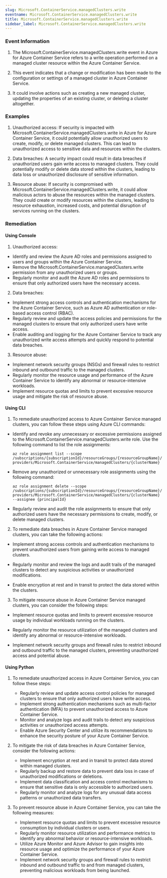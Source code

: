 ```yaml
--- 
slug: Microsoft.ContainerService.managedClusters.write
eventname: Microsoft.ContainerService.managedClusters.write
title: Microsoft.ContainerService.managedClusters.write
sidebar_label: Microsoft.ContainerService.managedClusters.write
---
```

                       
### Event Information

1. The Microsoft.ContainerService.managedClusters.write event in Azure for Azure Container Service refers to a write operation performed on a managed cluster resource within the Azure Container Service.

2. This event indicates that a change or modification has been made to the configuration or settings of a managed cluster in Azure Container Service.

3. It could involve actions such as creating a new managed cluster, updating the properties of an existing cluster, or deleting a cluster altogether.


### Examples

1. Unauthorized access: If security is impacted with Microsoft.ContainerService.managedClusters.write in Azure for Azure Container Service, it could potentially allow unauthorized users to create, modify, or delete managed clusters. This can lead to unauthorized access to sensitive data and resources within the clusters.

2. Data breaches: A security impact could result in data breaches if unauthorized users gain write access to managed clusters. They could potentially modify or delete data stored within the clusters, leading to data loss or unauthorized disclosure of sensitive information.

3. Resource abuse: If security is compromised with Microsoft.ContainerService.managedClusters.write, it could allow malicious actors to abuse the resources within the managed clusters. They could create or modify resources within the clusters, leading to resource exhaustion, increased costs, and potential disruption of services running on the clusters.

### Remediation

#### Using Console

1. Unauthorized access:
- Identify and review the Azure AD roles and permissions assigned to users and groups within the Azure Container Service.
- Remove the Microsoft.ContainerService.managedClusters.write permission from any unauthorized users or groups.
- Regularly monitor and audit the Azure AD roles and permissions to ensure that only authorized users have the necessary access.

2. Data breaches:
- Implement strong access controls and authentication mechanisms for the Azure Container Service, such as Azure AD authentication or role-based access control (RBAC).
- Regularly review and update the access policies and permissions for the managed clusters to ensure that only authorized users have write access.
- Enable auditing and logging for the Azure Container Service to track any unauthorized write access attempts and quickly respond to potential data breaches.

3. Resource abuse:
- Implement network security groups (NSGs) and firewall rules to restrict inbound and outbound traffic to the managed clusters.
- Regularly monitor the resource usage and performance of the Azure Container Service to identify any abnormal or resource-intensive workloads.
- Implement resource quotas and limits to prevent excessive resource usage and mitigate the risk of resource abuse.

#### Using CLI

1. To remediate unauthorized access to Azure Container Service managed clusters, you can follow these steps using Azure CLI commands:

- Identify and revoke any unnecessary or excessive permissions assigned to the Microsoft.ContainerService.managedClusters.write role. Use the following command to list the role assignments:

  `az role assignment list --scope /subscriptions/{subscriptionId}/resourceGroups/{resourceGroupName}/providers/Microsoft.ContainerService/managedClusters/{clusterName}`

- Remove any unauthorized or unnecessary role assignments using the following command:

  `az role assignment delete --scope /subscriptions/{subscriptionId}/resourceGroups/{resourceGroupName}/providers/Microsoft.ContainerService/managedClusters/{clusterName} --assignee {principalId}`

- Regularly review and audit the role assignments to ensure that only authorized users have the necessary permissions to create, modify, or delete managed clusters.

2. To remediate data breaches in Azure Container Service managed clusters, you can take the following actions:

- Implement strong access controls and authentication mechanisms to prevent unauthorized users from gaining write access to managed clusters.

- Regularly monitor and review the logs and audit trails of the managed clusters to detect any suspicious activities or unauthorized modifications.

- Enable encryption at rest and in transit to protect the data stored within the clusters.

3. To mitigate resource abuse in Azure Container Service managed clusters, you can consider the following steps:

- Implement resource quotas and limits to prevent excessive resource usage by individual workloads running on the clusters.

- Regularly monitor the resource utilization of the managed clusters and identify any abnormal or resource-intensive workloads.

- Implement network security groups and firewall rules to restrict inbound and outbound traffic to the managed clusters, preventing unauthorized access and potential abuse.

#### Using Python

1. To remediate unauthorized access in Azure Container Service, you can follow these steps:
   - Regularly review and update access control policies for managed clusters to ensure that only authorized users have write access.
   - Implement strong authentication mechanisms such as multi-factor authentication (MFA) to prevent unauthorized access to Azure Container Service.
   - Monitor and analyze logs and audit trails to detect any suspicious activities or unauthorized access attempts.
   - Enable Azure Security Center and utilize its recommendations to enhance the security posture of your Azure Container Service.

2. To mitigate the risk of data breaches in Azure Container Service, consider the following actions:
   - Implement encryption at rest and in transit to protect data stored within managed clusters.
   - Regularly backup and restore data to prevent data loss in case of unauthorized modifications or deletions.
   - Implement data classification and access control mechanisms to ensure that sensitive data is only accessible to authorized users.
   - Regularly monitor and analyze logs for any unusual data access patterns or unauthorized data transfers.

3. To prevent resource abuse in Azure Container Service, you can take the following measures:
   - Implement resource quotas and limits to prevent excessive resource consumption by individual clusters or users.
   - Regularly monitor resource utilization and performance metrics to identify any abnormal behavior or resource-intensive workloads.
   - Utilize Azure Monitor and Azure Advisor to gain insights into resource usage and optimize the performance of your Azure Container Service.
   - Implement network security groups and firewall rules to restrict inbound and outbound traffic to and from managed clusters, preventing malicious workloads from being launched.


 